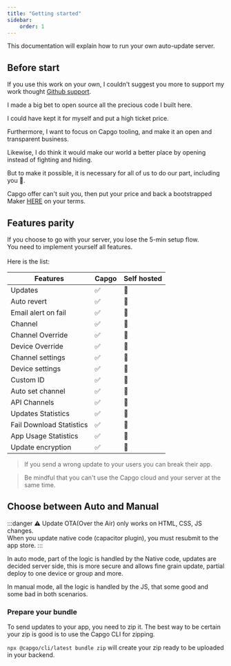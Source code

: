 ```yaml
---
title: "Getting started"
sidebar:
    order: 1
---
```



This documentation will explain how to run your own auto-update server.

## Before start

If you use this work on your own, I couldn't suggest you more to support my work thought [Github support](https://github.com/sponsors/riderx).

I made a big bet to open source all the precious code I built here.

I could have kept it for myself and put a high ticket price.

Furthermore, I want to focus on Capgo tooling, and make it an open and transparent business.

Likewise, I do think it would make our world a better place by opening instead of fighting and hiding.

But to make it possible, it is necessary for all of us to do our part, including you 🥹.

Capgo offer can't suit you, then put your price and back a bootstrapped Maker [HERE](https://github.com/sponsors/riderx) on your terms.

## Features parity

If you choose to go with your server, you lose the 5-min setup flow.\
You need to implement yourself all features.\
\
Here is the list:

| Features                 | Capgo | Self hosted |
| ------------------------ | ----- | ----------- |
| Updates                  | ✅     | 🚧          |
| Auto revert              | ✅     | 🚧          |
| Email alert on fail      | ✅     | 🚧          |
| Channel                  | ✅     | 🚧          |
| Channel Override         | ✅     | 🚧          |
| Device Override          | ✅     | 🚧          |
| Channel settings         | ✅     | 🚧          |
| Device settings          | ✅     | 🚧          |
| Custom ID                | ✅     | 🚧          |
| Auto set channel         | ✅     | 🚧          |
| API Channels             | ✅     | 🚧          |
| Updates Statistics       | ✅     | 🚧          |
| Fail Download Statistics | ✅     | 🚧          |
| App Usage Statistics     | ✅     | 🚧          |
| Update encryption        | ✅     | 🚧          |

> If you send a wrong update to your users you can break their app.

> Be mindful that you can't use the Capgo cloud and your server at the same time.

## Choose between Auto and Manual

:::danger
⚠️ Update OTA(Over the Air) only works on HTML, CSS, JS changes.\
When you update native code (capacitor plugin), you must resubmit to the app store.
:::

In auto mode, part of the logic is handled by the Native code, updates are decided server side, this is more secure and allows fine grain update, partial deploy to one device or group and more.

In manual mode, all the logic is handled by the JS, that some good and some bad in both scenarios.

### Prepare your bundle

To send updates to your app, you need to zip it.
The best way to be certain your zip is good is to use the Capgo CLI for zipping.

`npx @capgo/cli/latest bundle zip` will create your zip ready to be uploaded in your backend.

<LinkCard
	title="Auto update"
	href="/docs/self-hosted/auto-update/"
/>

<LinkCard
	title="Manual"
	href="/docs/self-hosted/manual/"
/>
